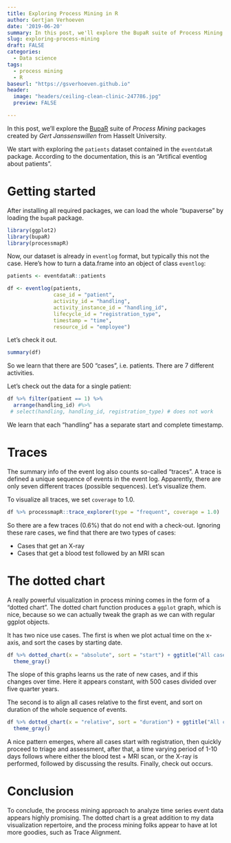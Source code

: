 ```yaml
---
title: Exploring Process Mining in R
author: Gertjan Verhoeven
date: '2019-06-20'
summary: In this post, we'll explore the BupaR suite of Process Mining packages created by Gert Janssenswillen of Hasselt University.
slug: exploring-process-mining
draft: FALSE
categories:
  - Data science
tags:
  - process mining
  - R
baseurl: "https://gsverhoeven.github.io"
header:
  image: "headers/ceiling-clean-clinic-247786.jpg"
  preview: FALSE

---
```


In this post, we'll explore the [BupaR](https://www.bupar.net) suite of *Process Mining* packages created by *Gert Janssenswillen* from Hasselt University.


We start with exploring the `patients` dataset contained in the `eventdataR` package. According to the documentation, this is an "Artifical eventlog about patients".

# Getting started

After installing all required packages, we can load the whole "bupaverse" by loading the `bupaR` package.

```r
library(ggplot2)
library(bupaR)
library(processmapR)
```

Now, our dataset is already in `eventlog` format, but typically this not the case.
Here's how to turn a data.frame into an object of class `eventlog`:

```r
patients <- eventdataR::patients

df <- eventlog(patients,
               case_id = "patient",
               activity_id = "handling",
               activity_instance_id = "handling_id",
               lifecycle_id = "registration_type",
               timestamp = "time",
               resource_id = "employee")
```



Let's check it out.

```r
summary(df)
```
So we learn that there are 500 "cases", i.e. patients. There are 7 different activities. 

Let's check out the data for a single patient:

```r
df %>% filter(patient == 1) %>% 
  arrange(handling_id) #%>% 
 # select(handling, handling_id, registration_type) # does not work
```
We learn that each "handling" has a separate start and complete timestamp.

# Traces

The summary info of the event log also counts so-called "traces". A trace is defined a unique sequence of events in the event log. Apparently, there are only seven different traces (possible sequences). Let's visualize them.

To visualize all traces, we set `coverage` to 1.0.

```r
df %>% processmapR::trace_explorer(type = "frequent", coverage = 1.0)
```
So there are a few traces (0.6%) that do not end with a check-out.
Ignoring these rare cases, we find that there are two types of cases:

* Cases that get an X-ray
* Cases that get a blood test followed by an MRI scan

# The dotted chart

A really powerful visualization in process mining comes in the form of a "dotted chart". The dotted chart function produces a `ggplot` graph, which is nice, because so we can actually tweak the graph as we can with regular ggplot objects.

It has two nice use cases.
The first is when we plot actual time on the x-axis, and sort the cases by starting date.

```r
df %>% dotted_chart(x = "absolute", sort = "start") + ggtitle("All cases") +
  theme_gray()
```

The slope of this graphs learns us the rate of new cases, and if this changes over time. Here it appears constant, with 500 cases divided over five quarter years.

The second is to align all cases relative to the first event, and sort on duration of the whole sequence of events.

```r
df %>% dotted_chart(x = "relative", sort = "duration") + ggtitle("All cases") +
  theme_gray()
```

A nice pattern emerges, where all cases start with registration, then quickly proceed to triage and assessment, after that, a time varying period of 1-10 days follows where either the blood test + MRI scan, or the X-ray is performed, followed by discussing the results. Finally, check out occurs.


# Conclusion

To conclude, the process mining approach to analyze time series event data appears highly promising. The dotted chart is a great addition to my data visualization repertoire, and the process mining folks appear to have at lot more goodies, such as Trace Alignment. 

